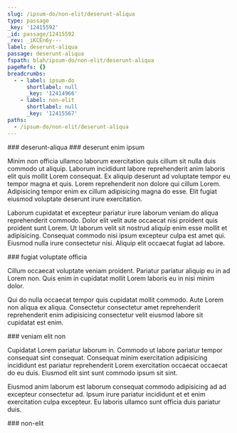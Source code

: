 ```yaml
---
slug: /ipsum-do/non-elit/deserunt-aliqua
type: passage
_key: '12415592'
_id: passage/12415592
_rev: _iKCEn6y---
label: deserunt-aliqua
passage: deserunt-aliqua
fspath: blah/ipsum-do/non-elit/deserunt-aliqua
pageRefs: {}
breadcrumbs:
  - - label: ipsum-do
      shortlabel: null
      _key: '12414966'
    - label: non-elit
      shortlabel: null
      _key: '12415567'
paths:
  - /ipsum-do/non-elit/deserunt-aliqua
---
```


<NuggetArea>
<Passage slug="/ipsum-do/non-elit/deserunt-aliqua" type="passage" _key="12415592" _id="passage/12415592" _rev="_iKCEn6y---" label="deserunt-aliqua" passage="deserunt-aliqua" fspath="blah/ipsum-do/non-elit/deserunt-aliqua" paths="/ipsum-do/non-elit/deserunt-aliqua">
<NuggetBody>
### deserunt-aliqua

</NuggetBody>
<Breadcrumbs>
<Crumbs>
<Crumb _key="12414966" label="ipsum-do" /><Crumb _key="12415567" label="non-elit" />
</Crumbs>
</Breadcrumbs>
</Passage>

<NuggetsInbound>
</NuggetsInbound>
<NuggetsOutbound>
<Nugget direction="outbound" type="nugget" _key="b65fb494-9618-47c2-a3a2-c4823d715a9f" _id="nugget/b65fb494-9618-47c2-a3a2-c4823d715a9f" _rev="_iKCEn6y--_" fspath="blah/ipsum-do/non-elit/deserunt-aliqua/deserunt-enim-ipsum.md" label="deserunt enim ipsum" paths="/ipsum-do/non-elit/deserunt-aliqua/deserunt-enim-ipsum" slug="/ipsum-do/non-elit/deserunt-aliqua/deserunt-enim-ipsum">
<NuggetBody>
### deserunt enim ipsum

Minim non officia ullamco laborum exercitation quis cillum sit nulla duis commodo ut aliquip. Laborum incididunt labore reprehenderit anim laboris elit quis mollit Lorem consequat. Ex aliquip deserunt ad voluptate tempor eu tempor magna et quis. Lorem reprehenderit non dolore qui cillum Lorem. Adipisicing tempor enim ex cillum adipisicing magna do esse. Elit fugiat eiusmod voluptate deserunt irure exercitation.

Laborum cupidatat et excepteur pariatur irure laborum veniam do aliqua reprehenderit commodo. Dolor elit velit aute occaecat nisi proident quis proident sunt Lorem. Ut laborum velit sit nostrud aliquip enim esse mollit et adipisicing. Consequat commodo nisi ipsum excepteur culpa est amet qui. Eiusmod nulla irure consectetur nisi. Aliquip elit occaecat fugiat ad labore.

</NuggetBody>
</Nugget>

<Nugget direction="outbound" type="nugget" _key="988177c9-5f51-450c-8c01-377d1a2b6df8" _id="nugget/988177c9-5f51-450c-8c01-377d1a2b6df8" _rev="_iKCEn6y--A" fspath="blah/ipsum-do/non-elit/deserunt-aliqua/fugiat-voluptate-officia.md" label="fugiat voluptate officia" paths="/ipsum-do/non-elit/deserunt-aliqua/fugiat-voluptate-officia" slug="/ipsum-do/non-elit/deserunt-aliqua/fugiat-voluptate-officia">
<NuggetBody>
### fugiat voluptate officia

Cillum occaecat voluptate veniam proident. Pariatur pariatur aliquip eu in ad Lorem non. Quis enim in cupidatat mollit Lorem laboris eu in nisi minim dolor.

Qui do nulla occaecat tempor quis cupidatat mollit commodo. Aute Lorem non aliqua ex aliqua. Consectetur consectetur amet reprehenderit reprehenderit enim adipisicing consectetur velit eiusmod labore sit cupidatat est enim.

</NuggetBody>
</Nugget>

<Nugget direction="outbound" type="nugget" _key="b4b5ebe2-004a-428b-9772-0ac8dfa434c8" _id="nugget/b4b5ebe2-004a-428b-9772-0ac8dfa434c8" _rev="_iKCEn62---" fspath="blah/ipsum-do/non-elit/deserunt-aliqua/veniam-elit-non.md" label="veniam elit non" paths="/ipsum-do/non-elit/deserunt-aliqua/veniam-elit-non" slug="/ipsum-do/non-elit/deserunt-aliqua/veniam-elit-non">
<NuggetBody>
### veniam elit non

Cupidatat Lorem pariatur laborum in. Commodo ut labore pariatur tempor consequat sint consequat. Consequat minim exercitation adipisicing incididunt est pariatur reprehenderit Lorem exercitation occaecat occaecat do eu duis. Eiusmod elit sint sunt commodo ipsum sit sint.

Eiusmod anim laborum est laborum consequat commodo adipisicing ad ad excepteur consectetur ad. Ipsum irure pariatur incididunt et et enim exercitation culpa excepteur. Eu laboris ullamco sunt officia duis pariatur duis.

</NuggetBody>
</Nugget>

</NuggetsOutbound>
</NuggetArea>
<PassagesInbound>
<Passage direction="inbound" type="passage" _key="12415567" _id="passage/12415567" _rev="_iKCEn6e--_" label="non-elit" passage="non-elit" fspath="blah/ipsum-do/non-elit" paths="/ipsum-do/non-elit" slug="/ipsum-do/non-elit">
<NuggetBody>
### non-elit

</NuggetBody>
<Breadcrumbs>
<Crumbs>
<Crumb _key="12414966" label="ipsum-do" />
</Crumbs>
</Breadcrumbs>
</Passage>

</PassagesInbound>
<PassagesOutbound>
</PassagesOutbound>